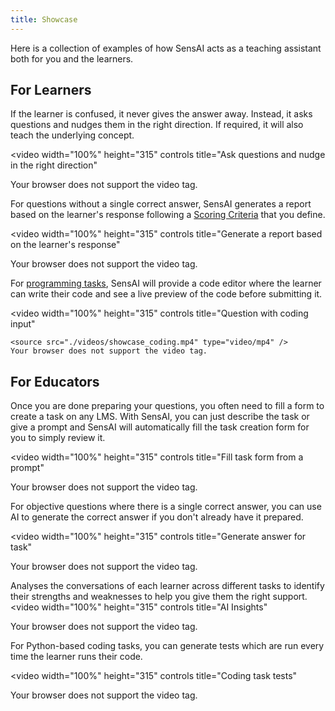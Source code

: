 ```yaml
---
title: Showcase
---
```


Here is a collection of examples of how SensAI acts as a teaching assistant both for you and the learners.

## For Learners

If the learner is confused, it never gives the answer away. Instead, it asks questions and nudges them in the right direction. If required, it will also teach the underlying concept.

<video
  width="100%"
  height="315"
  controls
  title="Ask questions and nudge in the right direction"
>
  <source src="./videos/quickstart-12-task_question.mp4" type="video/mp4" />
  Your browser does not support the video tag.
</video>

For questions without a single correct answer, SensAI generates a report based on the learner's response following a [Scoring Criteria](/guides/tasks#scoring-criteria) that you define.


<video
  width="100%"
  height="315"
  controls
  title="Generate a report based on the learner's response"
>
  <source src="./videos/showcase_report.mp4" type="video/mp4" />
  Your browser does not support the video tag.
</video>


For [programming tasks](/guides/tasks#coding), SensAI will provide a code editor where the learner can write their code and see a live preview of the code before submitting it.

<video
    width="100%"
    height="315"
    controls
    title="Question with coding input"
>
    <source src="./videos/showcase_coding.mp4" type="video/mp4" />
    Your browser does not support the video tag.
</video>

## For Educators

Once you are done preparing your questions, you often need to fill a form to create a task on any LMS. With SensAI, you can just describe the task or give a prompt and SensAI will automatically fill the task creation form for you to simply review it.


<video
  width="100%"
  height="315"
  controls
  title="Fill task form from a prompt"
>
  <source src="./videos/showcase_task_creation.mp4" type="video/mp4" />
  Your browser does not support the video tag.
</video>

For objective questions where there is a single correct answer, you can use AI to generate the correct answer if you don't already have it prepared.

<video
  width="100%"
  height="315"
  controls
  title="Generate answer for task"
>
  <source src="../videos/task-response-type-chat-1.mp4" type="video/mp4" />
  Your browser does not support the video tag.
</video>

Analyses the conversations of each learner across different tasks to identify their strengths and weaknesses to help you give them the right support.
<video
width="100%"
height="315"
controls
title="AI Insights"
>
<source src="./videos/quickstart-14-insights.mp4" type="video/mp4" />
Your browser does not support the video tag.
</video>

For Python-based coding tasks, you can generate tests which are run every time the learner runs their code.

<video
  width="100%"
  height="315"
  controls
  title="Coding task tests"
>
  <source src="../videos/task-coding-tests.mp4" type="video/mp4" />
  Your browser does not support the video tag.
</video>